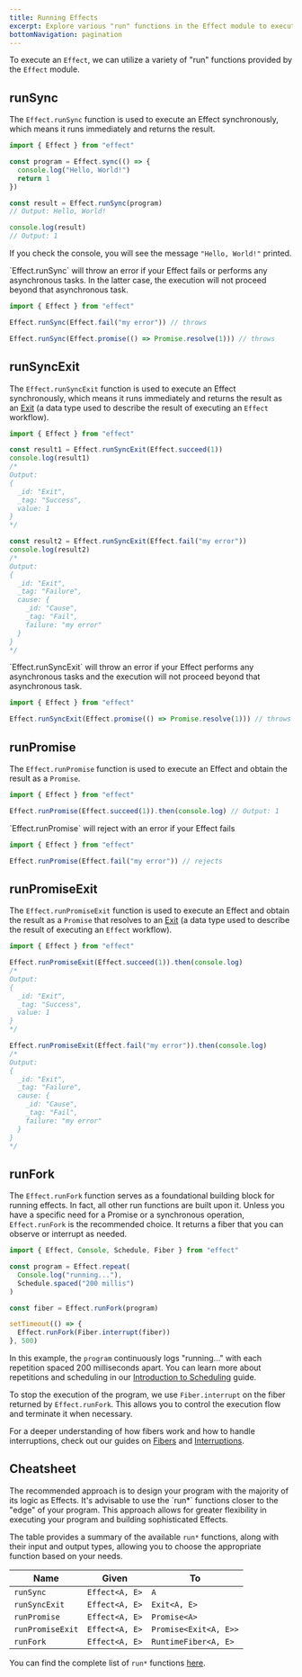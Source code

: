 ```yaml
---
title: Running Effects
excerpt: Explore various "run" functions in the Effect module to execute effects. Learn about `runSync` for synchronous execution, `runSyncExit` for obtaining results as `Exit`, `runPromise` for executing with a Promise result, and `runPromiseExit` for Promise results with `Exit`. Understand their use cases and considerations. Check out a cheatsheet summarizing available functions for executing effects in different contexts.
bottomNavigation: pagination
---
```


To execute an `Effect`, we can utilize a variety of "run" functions provided by the `Effect` module.

## runSync

The `Effect.runSync` function is used to execute an Effect synchronously, which means it runs immediately and returns the result.

```ts twoslash
import { Effect } from "effect"

const program = Effect.sync(() => {
  console.log("Hello, World!")
  return 1
})

const result = Effect.runSync(program)
// Output: Hello, World!

console.log(result)
// Output: 1
```

If you check the console, you will see the message `"Hello, World!"` printed.

<Warning>
  `Effect.runSync` will throw an error if your Effect fails or performs any
  asynchronous tasks. In the latter case, the execution will not proceed
  beyond that asynchronous task.
</Warning>

```ts twoslash
import { Effect } from "effect"

Effect.runSync(Effect.fail("my error")) // throws

Effect.runSync(Effect.promise(() => Promise.resolve(1))) // throws
```

## runSyncExit

The `Effect.runSyncExit` function is used to execute an Effect synchronously, which means it runs immediately and returns the result as an [Exit](../../other/data-types/exit)
(a data type used to describe the result of executing an `Effect` workflow).

```ts twoslash
import { Effect } from "effect"

const result1 = Effect.runSyncExit(Effect.succeed(1))
console.log(result1)
/*
Output:
{
  _id: "Exit",
  _tag: "Success",
  value: 1
}
*/

const result2 = Effect.runSyncExit(Effect.fail("my error"))
console.log(result2)
/*
Output:
{
  _id: "Exit",
  _tag: "Failure",
  cause: {
    _id: "Cause",
    _tag: "Fail",
    failure: "my error"
  }
}
*/
```

<Warning>
  `Effect.runSyncExit` will throw an error if your Effect performs any
  asynchronous tasks and the execution will not proceed beyond that
  asynchronous task.
</Warning>

```ts twoslash
import { Effect } from "effect"

Effect.runSyncExit(Effect.promise(() => Promise.resolve(1))) // throws
```

## runPromise

The `Effect.runPromise` function is used to execute an Effect and obtain the result as a `Promise`.

```ts twoslash
import { Effect } from "effect"

Effect.runPromise(Effect.succeed(1)).then(console.log) // Output: 1
```

<Warning>
  `Effect.runPromise` will reject with an error if your Effect fails
</Warning>

```ts twoslash
import { Effect } from "effect"

Effect.runPromise(Effect.fail("my error")) // rejects
```

## runPromiseExit

The `Effect.runPromiseExit` function is used to execute an Effect and obtain the result as a `Promise` that resolves to an [Exit](../../other/data-types/exit)
(a data type used to describe the result of executing an `Effect` workflow).

```ts twoslash
import { Effect } from "effect"

Effect.runPromiseExit(Effect.succeed(1)).then(console.log)
/*
Output:
{
  _id: "Exit",
  _tag: "Success",
  value: 1
}
*/

Effect.runPromiseExit(Effect.fail("my error")).then(console.log)
/*
Output:
{
  _id: "Exit",
  _tag: "Failure",
  cause: {
    _id: "Cause",
    _tag: "Fail",
    failure: "my error"
  }
}
*/
```

## runFork

The `Effect.runFork` function serves as a foundational building block for running effects. In fact, all other run functions are built upon it. Unless you have a specific need for a Promise or a synchronous operation, `Effect.runFork` is the recommended choice. It returns a fiber that you can observe or interrupt as needed.

```ts twoslash
import { Effect, Console, Schedule, Fiber } from "effect"

const program = Effect.repeat(
  Console.log("running..."),
  Schedule.spaced("200 millis")
)

const fiber = Effect.runFork(program)

setTimeout(() => {
  Effect.runFork(Fiber.interrupt(fiber))
}, 500)
```

In this example, the `program` continuously logs "running..." with each repetition spaced 200 milliseconds apart. You can learn more about repetitions and scheduling in our [Introduction to Scheduling](../scheduling/introduction) guide.

To stop the execution of the program, we use `Fiber.interrupt` on the fiber returned by `Effect.runFork`. This allows you to control the execution flow and terminate it when necessary.

For a deeper understanding of how fibers work and how to handle interruptions, check out our guides on [Fibers](../concurrency/fibers) and [Interruptions](../concurrency/interruption-model).

## Cheatsheet

<Design>
  The recommended approach is to design your program with the majority of its
  logic as Effects. It's advisable to use the `run*` functions closer to the
  "edge" of your program. This approach allows for greater flexibility in
  executing your program and building sophisticated Effects.
</Design>

The table provides a summary of the available `run*` functions, along with their input and output types, allowing you to choose the appropriate function based on your needs.

| **Name**         | **Given**      | **To**                |
| ---------------- | -------------- | --------------------- |
| `runSync`        | `Effect<A, E>` | `A`                   |
| `runSyncExit`    | `Effect<A, E>` | `Exit<A, E>`          |
| `runPromise`     | `Effect<A, E>` | `Promise<A>`          |
| `runPromiseExit` | `Effect<A, E>` | `Promise<Exit<A, E>>` |
| `runFork`        | `Effect<A, E>` | `RuntimeFiber<A, E>`  |

You can find the complete list of `run*` functions [here](https://effect-ts.github.io/effect/effect/Effect.ts.html#execution).
